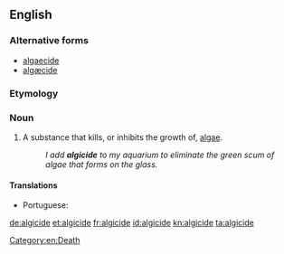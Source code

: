 ==English==

===Alternative forms===
* [[algaecide]]
* [[algæcide]] {{qualifier|archaic}}

===Etymology===
{{suffix|algae|cide|lang=en}}

===Noun===
{{en-noun}}
{{wikipedia}}

# A substance that kills, or inhibits the growth of, [[algae]].
#: ''I add '''algicide''' to my aquarium to eliminate the green scum of algae that forms on the glass.''

====Translations====
{{trans-top|substance that kills algae}}
* Portuguese: {{t+|pt|algicida|m}}
{{trans-mid}}
{{trans-bottom}}

[[Category:en:Death]]

[[de:algicide]]
[[et:algicide]]
[[fr:algicide]]
[[id:algicide]]
[[kn:algicide]]
[[ta:algicide]]